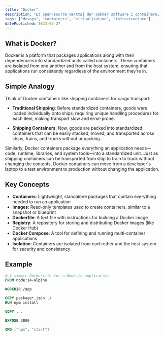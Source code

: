 ```yaml
---
title: "Docker"
description: "Et open-source værktøj der pakker software i containere, som kan køre konsistent på tværs af forskellige miljøer."
tags: ["devops", "containers", "virtualization", "infrastructure"]
datePublished: 2023-07-27
---
```


## What is Docker?

Docker is a platform that packages applications along with their dependencies into standardized units called containers. These containers are isolated from one another and from the host system, ensuring that applications run consistently regardless of the environment they're in.

## Simple Analogy

Think of Docker containers like shipping containers for cargo transport:

- **Traditional Shipping**: Before standardized containers, goods were loaded individually onto ships, requiring unique handling procedures for each item, making transport slow and error-prone.

- **Shipping Containers**: Now, goods are packed into standardized containers that can be easily stacked, moved, and transported across ships, trains, and trucks without unpacking.

Similarly, Docker containers package everything an application needs—code, runtime, libraries, and system tools—into a standardized unit. Just as shipping containers can be transported from ship to train to truck without changing the contents, Docker containers can move from a developer's laptop to a test environment to production without changing the application.

## Key Concepts

- **Containers**: Lightweight, standalone packages that contain everything needed to run an application
- **Images**: Read-only templates used to create containers, similar to a snapshot or blueprint
- **Dockerfile**: A text file with instructions for building a Docker image
- **Registry**: A repository for storing and distributing Docker images (like Docker Hub)
- **Docker Compose**: A tool for defining and running multi-container applications
- **Isolation**: Containers are isolated from each other and the host system for security and consistency

## Example

```dockerfile
# A simple Dockerfile for a Node.js application
FROM node:14-alpine

WORKDIR /app

COPY package*.json ./
RUN npm install

COPY . .

EXPOSE 3000

CMD ["npm", "start"]
``` 